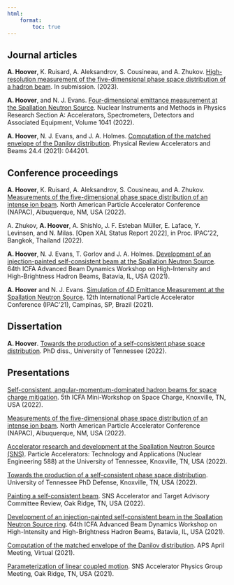```yaml
---
html: 
    format:
        toc: true
---
```



## Journal articles


**A. Hoover**, K. Ruisard, A. Aleksandrov, S. Cousineau, and A. Zhukov. [High-resolution measurement of the five-dimensional phase space distribution of a hadron beam](https://arxiv.org/abs/2301.04178). In submission. (2023).

**A. Hoover**, and N. J. Evans. [Four-dimensional emittance measurement at the Spallation Neutron Source](https://www.sciencedirect.com/science/article/abs/pii/S0168900222006805). Nuclear Instruments and Methods in Physics Research Section A: Accelerators, Spectrometers, Detectors and Associated Equipment, Volume 1041 (2022).

**A. Hoover**, N. J. Evans, and J. A. Holmes. [Computation of the matched envelope of the Danilov distribution](https://doi.org/10.1103/PhysRevAccelBeams.24.044201). Physical Review Accelerators and Beams 24.4 (2021): 044201.



## Conference proceedings


**A. Hoover**, K. Ruisard, A. Aleksandrov, S. Cousineau, and A. Zhukov. [Measurements of the five-dimensional phase space distribution of an intense ion beam](https://arxiv.org/pdf/2208.06000.pdf). North American Particle Accelerator Conference (NAPAC), Albuquerque, NM, USA (2022).

A. Zhukov, **A. Hoover**, A. Shishlo,  J. F. Esteban Müller, E. Laface, Y. Levinsen, and N. Milas. [Open XAL Status Report 2022], in Proc. IPAC'22, Bangkok, Thailand (2022).

**A. Hoover**, N. J. Evans, T. Gorlov and J. A. Holmes. [Development of an injection-painted self-consistent beam at the Spallation Neutron Source](https://epaper.kek.jp/hb2021/papers/moac3.pdf). 64th ICFA Advanced Beam Dynamics Workshop on High-Intensity and High-Brightness Hadron Beams, Batavia, IL, USA (2021).

**A. Hoover** and N. J. Evans. [Simulation of 4D Emittance Measurement at the Spallation Neutron Source](https://accelconf.web.cern.ch/ipac2021/papers/thpab180.pdf). 12th International Particle Accelerator Conference (IPAC'21), Campinas, SP, Brazil (2021).



## Dissertation


**A. Hoover**. [Towards the production of a self-consistent phase space distribution](https://trace.tennessee.edu/utk_graddiss/7228). PhD diss., University of Tennessee (2022).



## Presentations


[Self-consistent, angular-momentum-dominated hadron beams for space charge mitigation](). 5th ICFA Mini-Workshop on Space Charge, Knoxville, TN, USA (2022).

[Measurements of the five-dimensional phase space distribution of an intense ion beam](). North American Particle Accelerator Conference (NAPAC), Albuquerque, NM, USA (2022).

[Accelerator research and development at the Spallation Neutron Source (SNS)](). Particle Accelerators: Technology and Applications (Nuclear Engineering 588) at the University of Tennessee, Knoxville, TN, USA (2022).

[Towards the production of a self-consistent phase space distribution](). University of Tennessee PhD Defense, Knoxville, TN, USA (2022).

[Painting a self-consistent beam](). SNS Accelerator and Target Advisory Committee Review, Oak Ridge, TN, USA (2022).

[Development of an injection-painted self-consistent beam in the Spallation Neutron Source ring](). 64th ICFA Advanced Beam Dynamics Workshop on High-Intensity and High-Brightness Hadron Beams, Batavia, IL, USA (2021).

[Computation of the matched envelope of the Danilov distribution](). APS April Meeting, Virtual (2021).

[Parameterization of linear coupled motion](). SNS Accelerator Physics Group Meeting, Oak Ridge, TN, USA (2021).
